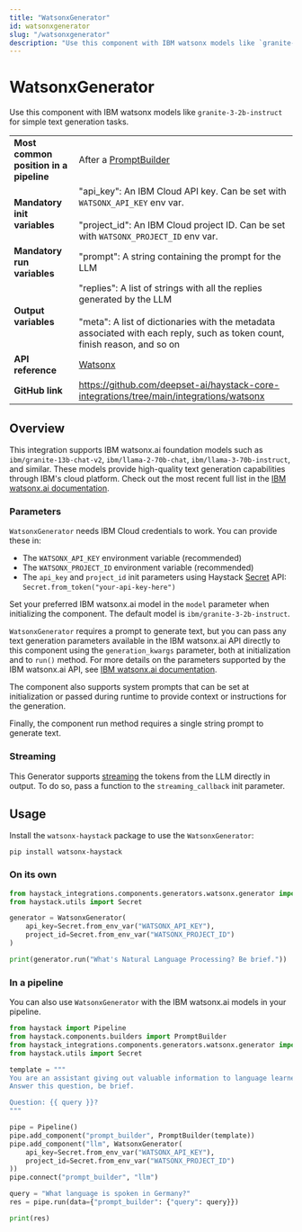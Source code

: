 ```yaml
---
title: "WatsonxGenerator"
id: watsonxgenerator
slug: "/watsonxgenerator"
description: "Use this component with IBM watsonx models like `granite-3-2b-instruct` for simple text generation tasks."
---
```


# WatsonxGenerator

Use this component with IBM watsonx models like `granite-3-2b-instruct` for simple text generation tasks.

|  |  |
| --- | --- |
| **Most common position in a pipeline** | After a [PromptBuilder](../builders/promptbuilder.mdx)  |
| **Mandatory init variables** | "api_key": An IBM Cloud API key. Can be set with `WATSONX_API_KEY` env var.  <br /> <br />"project_id": An IBM Cloud project ID. Can be set with `WATSONX_PROJECT_ID` env var. |
| **Mandatory run variables** | "prompt": A string containing the prompt for the LLM |
| **Output variables** | "replies": A list of strings with all the replies generated by the LLM  <br /> <br />"meta": A list of dictionaries with the metadata associated with each reply, such as token count, finish reason, and so on |
| **API reference** | [Watsonx](/reference/integrations-watsonx) |
| **GitHub link** | https://github.com/deepset-ai/haystack-core-integrations/tree/main/integrations/watsonx |

## Overview

This integration supports IBM watsonx.ai foundation models such as `ibm/granite-13b-chat-v2`, `ibm/llama-2-70b-chat`, `ibm/llama-3-70b-instruct`, and similar. These models provide high-quality text generation capabilities through IBM's cloud platform. Check out the most recent full list in the [IBM watsonx.ai documentation](https://dataplatform.cloud.ibm.com/docs/content/wsj/analyze-data/fm-models-ibm.html?context=wx).

### Parameters

`WatsonxGenerator` needs IBM Cloud credentials to work. You can provide these in:

- The `WATSONX_API_KEY` environment variable (recommended)
- The `WATSONX_PROJECT_ID` environment variable (recommended)
- The `api_key` and `project_id` init parameters using Haystack [Secret](../../concepts/secret-management.mdx) API: `Secret.from_token("your-api-key-here")`

Set your preferred IBM watsonx.ai model in the `model` parameter when initializing the component. The default model is `ibm/granite-3-2b-instruct`.

`WatsonxGenerator` requires a prompt to generate text, but you can pass any text generation parameters available in the IBM watsonx.ai API directly to this component using the `generation_kwargs` parameter, both at initialization and to `run()` method. For more details on the parameters supported by the IBM watsonx.ai API, see [IBM watsonx.ai documentation](https://cloud.ibm.com/apidocs/watsonx-ai).

The component also supports system prompts that can be set at initialization or passed during runtime to provide context or instructions for the generation.

Finally, the component run method requires a single string prompt to generate text.

### Streaming

This Generator supports [streaming](guides-to-generators/choosing-the-right-generator.mdx#streaming-support) the tokens from the LLM directly in output. To do so, pass a function to the `streaming_callback` init parameter.

## Usage

Install the `watsonx-haystack` package to use the `WatsonxGenerator`:

```shell
pip install watsonx-haystack
```

### On its own

```python
from haystack_integrations.components.generators.watsonx.generator import WatsonxGenerator
from haystack.utils import Secret

generator = WatsonxGenerator(
    api_key=Secret.from_env_var("WATSONX_API_KEY"),
    project_id=Secret.from_env_var("WATSONX_PROJECT_ID")
)

print(generator.run("What's Natural Language Processing? Be brief."))
```

### In a pipeline

You can also use `WatsonxGenerator` with the IBM watsonx.ai models in your pipeline.

```python
from haystack import Pipeline
from haystack.components.builders import PromptBuilder
from haystack_integrations.components.generators.watsonx.generator import WatsonxGenerator
from haystack.utils import Secret

template = """
You are an assistant giving out valuable information to language learners.
Answer this question, be brief.

Question: {{ query }}?
"""

pipe = Pipeline()
pipe.add_component("prompt_builder", PromptBuilder(template))
pipe.add_component("llm", WatsonxGenerator(
    api_key=Secret.from_env_var("WATSONX_API_KEY"),
    project_id=Secret.from_env_var("WATSONX_PROJECT_ID")
))
pipe.connect("prompt_builder", "llm")

query = "What language is spoken in Germany?"
res = pipe.run(data={"prompt_builder": {"query": query}})

print(res)
```
